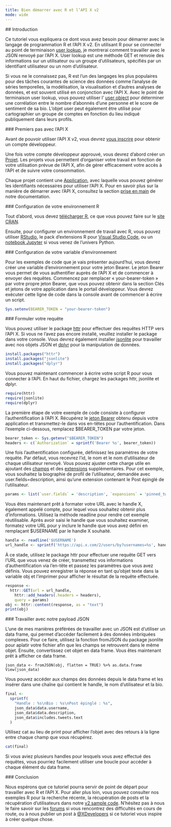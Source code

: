```yaml
---
title: Bien démarrer avec R et l’API X v2
mode: wide
---
```


<div id="introduction">
  ## Introduction
</div>

Ce tutoriel vous expliquera ce dont vous avez besoin pour démarrer avec le
langage de programmation R et l’API X v2. En utilisant R pour se connecter au point de terminaison
[user lookup](/fr/x-api/users/lookup/introduction), je montrerai comment travailler
avec le JSON renvoyé par l’API X. User lookup est une méthode GET et renvoie des
informations sur un utilisateur ou un groupe d’utilisateurs, spécifiés par un identifiant utilisateur ou un
nom d’utilisateur.

Si vous ne le connaissez pas, R est l’un des langages les plus populaires pour des tâches courantes de science
des données comme l’analyse de séries temporelles, la modélisation, la visualisation et d’autres analyses de
données, et est souvent utilisé en conjonction avec l’API X. Avec le point de terminaison user
lookup, vous pouvez utiliser l’
[user object](/fr/x-api/fundamentals/data-dictionary#user) pour
déterminer une corrélation entre le nombre d’abonnés d’une personne et le
score de sentiment de sa bio. L’objet user peut également être utilisé pour cartographier un groupe de
comptes en fonction du lieu indiqué publiquement dans leurs profils.

<div id="getting-started-with-the-x-api">
  ### Premiers pas avec l’API X
</div>

Avant de pouvoir utiliser l’API X v2, vous devrez
[vous inscrire](https://developer.x.com/en/portal/petition/essential/basic-info)
pour obtenir un compte développeur.

Une fois votre compte développeur approuvé, vous devrez d’abord créer un
[Projet](/fr/resources/fundamentals/projects). Les projets vous permettent d’organiser votre travail
en fonction de votre utilisation prévue de l’API X, afin de gérer efficacement
votre accès à l’API et de suivre votre consommation.

Chaque projet contient une [Application](/fr/resources/fundamentals/developer-apps), avec laquelle vous pouvez
générer les identifiants nécessaires pour utiliser l’API X. Pour en savoir plus
sur la manière de démarrer avec l’API X, consultez la section
[prise en main](/fr/x-api/getting-started/about-x-api) de notre
documentation.

<div id="getting-your-r-environment-set-up">
  ### Configuration de votre environnement R
</div>

Tout d’abord, vous devez [télécharger R](https://cloud.r-project.org/), ce que vous pouvez faire
sur le [site CRAN](https://cran.r-project.org/).

Ensuite, pour configurer un environnement de travail avec R, vous pouvez utiliser
[RStudio](https://www.rstudio.com/), le pack d’extensions R pour
[Visual Studio Code](https://marketplace.visualstudio.com/items?itemName=Ikuyadeu.r-pack),
ou un
[notebook Jupyter](https://docs.anaconda.com/anaconda/navigator/tutorials/r-lang/)
si vous venez de l’univers Python.

<div id="setting-up-your-environment-variable">
  ### Configuration de votre variable d’environnement
</div>

Pour les exemples de code que je vais présenter aujourd’hui, vous devrez créer une
variable d’environnement pour votre jeton Bearer. Le jeton Bearer vous permet
de vous authentifier auprès de l’API X et de commencer à envoyer des requêtes. Commencez par remplacer
« your-bearer-token » par votre propre jeton Bearer, que vous pouvez obtenir dans la
section Clés et jetons de votre application dans le portail développeur. Vous devrez exécuter
cette ligne de code dans la console avant de commencer à écrire un script.

```r
Sys.setenv(BEARER_TOKEN = "your-bearer-token")
```

<div id="making-your-request">
  ### Formuler votre requête
</div>

Vous pouvez utiliser le package
[httr](https://cran.r-project.org/web/packages/httr/index.html) pour effectuer des requêtes HTTP
vers l’API X. Si vous ne l’avez pas encore installé, veuillez
installer le package dans votre console. Vous devrez également installer
[jsonlite](https://cran.r-project.org/web/packages/jsonlite/index.html) pour travailler
avec nos objets JSON et [dplyr](https://dplyr.tidyverse.org/) pour la
manipulation de données.

```r
install.packages("httr")
install.packages("jsonlite")
install.packages("dplyr")
```

Vous pouvez maintenant commencer à écrire votre script R pour vous connecter à l’API. En haut du
fichier, chargez les packages httr, jsonlite et dplyr.

```r
require(httr)
require(jsonlite)
require(dplyr)
```

La première étape de votre exemple de code consiste à configurer l’authentification à
l’API X. Récupérez le
[jeton Bearer](/fr/resources/fundamentals/authentication#using-and-generating-an-app-only-bearer-token) obtenu depuis
votre application et transmettez-le dans vos en-têtes pour l’authentification. Dans l’exemple ci-dessous,
remplacez $BEARER\_TOKEN par votre jeton.

```r
bearer_token <- Sys.getenv("$BEARER_TOKEN")
headers <- c(`Authorization` = sprintf('Bearer %s', bearer_token))
```

Une fois l’authentification configurée, définissez les paramètres de votre requête.
Par défaut, vous recevrez l’id, le nom et le nom d’utilisateur de chaque utilisateur renvoyé.
Vous pouvez ajuster cette charge utile en ajoutant des
[champs](/fr/x-api/fundamentals/fields) et des
[extensions](/fr/x-api/fundamentals/expansions) supplémentaires. Pour cet exemple, vous souhaitez
la biographie de profil de l’utilisateur, demandée avec user.fields=description,
ainsi qu’une extension contenant le Post épinglé de l’utilisateur.

```r
params <- list(`user.fields` = 'description', `expansions` = 'pinned_tweet_id')
```

Vous êtes maintenant prêt à formater votre URL avec le handle X, également appelé
compte, pour lequel vous souhaitez obtenir plus d’informations. Utilisez la méthode readline
pour rendre cet exemple réutilisable. Après avoir saisi le handle que vous souhaitez examiner,
formatez votre URL pour y inclure le handle que vous avez défini en remplaçant $USERNAME par
le handle X souhaité.

```r
handle <- readline('$USERNAME')
url_handle <- sprintf('https://api.x.com/2/users/by?usernames=%s', handle)
```

À ce stade, utilisez le package httr pour effectuer une requête GET vers l’URL que vous venez de
créer, transmettez vos informations d’authentification via l’en-tête et passez les
paramètres que vous avez définis. Vous pouvez enregistrer la réponse en tant qu’objet texte dans la
variable obj et l’imprimer pour afficher le résultat de la requête effectuée.

```r
response <-
  httr::GET(url = url_handle,
    httr::add_headers(.headers = headers),
    query = params)
obj <- httr::content(response, as = "text")
print(obj)
```

<div id="working-with-our-json-payload">
  ### Travailler avec notre payload JSON
</div>

L’une de mes manières préférées de travailler avec un JSON est d’utiliser un data frame, qui permet
d’accéder facilement à des données imbriquées complexes. Pour ce faire, utilisez la fonction fromJSON du
package jsonlite pour aplatir votre fichier afin que les champs se retrouvent dans le même
objet. Ensuite, convertissez cet objet en data frame. Vous êtes maintenant prêt à afficher ce
data frame.

```
json_data <- fromJSON(obj, flatten = TRUE) %>% as.data.frame
View(json_data)
```

Vous pouvez accéder aux champs des données depuis le data frame et les insérer dans une
chaîne qui contient le handle, le nom d’utilisateur et la bio.

```r
final <-
  sprintf(
    "Handle : %s\nBio : %s\nPost épinglé : %s",
    json_data$data.username,
    json_data$data.description,
    json_data$includes.tweets.text
  )
```

Utilisez cat au lieu de print pour afficher l’objet avec des retours à la ligne entre chaque champ que vous
récupérez.

```r
cat(final)
```

Si vous aviez plusieurs handles pour lesquels vous avez effectué des requêtes, vous pourriez facilement utiliser une boucle
pour accéder à chaque élément du data frame.

<div id="conclusion">
  ### Conclusion
</div>

Nous espérons que ce tutoriel pourra servir de point de départ pour travailler avec R et l’API X.
Pour aller plus loin, vous pouvez consulter nos exemples R pour la recherche récente,
la récupération de posts et la récupération d’utilisateurs dans notre
[v2 sample code](https://github.com/xdevplatform). N’hésitez pas à nous le faire savoir sur les
[forums](https://devcommunity.x.com/) si vous rencontrez des difficultés en cours de route,
ou à nous publier un post à [@XDevelopers](https://x.com/XDevelopers) si ce tutoriel vous inspire à créer quelque chose.